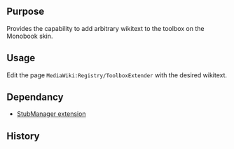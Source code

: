 {{Extension
|name        = ToolboxExtender
|status      = stable
|type        = hook
|hook1		 = MonoBookTemplateToolboxEnd
|author      = [[user:jldupont|Jean-Lou Dupont]]
|image       =
|version     = 1.0.0
|update      =
|mediawiki   = only tested on 1.11 but should work on previous versions
|download    = [http://mediawiki.googlecode.com/svn/trunk/extensions/ToolboxExtender/ SVN]
|readme      =
|changelog   = See SVN ($Id$)
|description = 
|parameters  =
|rights      =
|example     =
}}
== Purpose==
Provides the capability to add arbitrary wikitext to the toolbox on the Monobook skin.

== Usage ==
Edit the page <code>MediaWiki:Registry/ToolboxExtender</code> with the desired wikitext. 

== Dependancy ==
* [[Extension:StubManager|StubManager extension]]

{{Pear|ToolboxExtender}}

== History ==
